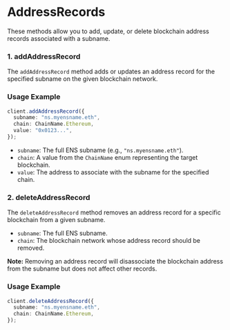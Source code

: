 # AddressRecords

These methods allow you to add, update, or delete blockchain address records associated with a subname.

### 1. addAddressRecord

The `addAddressRecord` method adds or updates an address record for the specified subname on the given blockchain network.

### Usage Example

```typescript
client.addAddressRecord({
  subname: "ns.myensname.eth",
  chain: ChainName.Ethereum,
  value: "0x0123...",
});
```

- `subname`: The full ENS subname (e.g., `"ns.myensname.eth"`).
- `chain`: A value from the `ChainName` enum representing the target blockchain.
- `value`: The address to associate with the subname for the specified chain.

### 2. deleteAddressRecord

The `deleteAddressRecord` method removes an address record for a specific blockchain from a given subname.

- `subname`: The full ENS subname.
- `chain`: The blockchain network whose address record should be removed.

<Hint type="info">
  <strong>Note:</strong> Removing an address record will disassociate the
  blockchain address from the subname but does not affect other records.
</Hint>

### Usage Example

```typescript
client.deleteAddressRecord({
  subname: "ns.myensname.eth",
  chain: ChainName.Ethereum,
});
```
